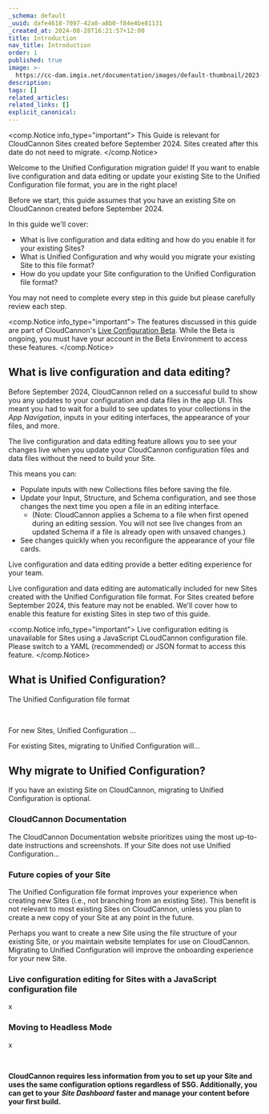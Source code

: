 ```yaml
---
_schema: default
_uuid: dafe4618-7097-42a8-a8b0-f84e4be81131
_created_at: 2024-08-28T16:21:57+12:00
title: Introduction
nav_title: Introduction
order: 1
published: true
image: >-
  https://cc-dam.imgix.net/documentation/images/default-thumbnail/2023-Q4/CloudCannon-Documentation-Thumbnail.png
description:
tags: []
related_articles:
related_links: []
explicit_canonical:
---
```

<comp.Notice info_type="important">
  This Guide is relevant for CloudCannon Sites created before September 2024. Sites created after this date do not need to migrate.
</comp.Notice>

Welcome to the Unified Configuration migration guide! If you want to enable live configuration and data editing or update your existing Site to the Unified Configuration file format, you are in the right place!

Before we start, this guide assumes that you have an existing Site on CloudCannon created before September 2024.

In this guide we'll cover:

* What is live configuration and data editing and how do you enable it for your existing Sites?
* What is Unified Configuration and why would you migrate your existing Site to this file format?
* How do you update your Site configuration to the Unified Configuration file format?

You may not need to complete every step in this guide but please carefully review each step.

<comp.Notice info_type="important">
  The features discussed in this guide are part of CloudCannon's [Live Configuration Beta](/documentation/articles/beta/). While the Beta is ongoing, you must have your account in the Beta Environment to access these features.
</comp.Notice>

## What is live configuration and data editing?

Before September 2024, CloudCannon relied on a successful build to show you any updates to your configuration and data files in the app UI. This meant you had to wait for a build to see updates to your collections in the *App Navigation*, inputs in your editing interfaces, the appearance of your files, and more.

The live configuration and data editing feature allows you to see your changes live when you update your CloudCannon configuration files and data files without the need to build your Site.

This means you can:

* Populate inputs with new Collections files before saving the file.
* Update your Input, Structure, and Schema configuration, and see those changes the next time you open a file in an editing interface.
  * (Note: CloudCannon applies a Schema to a file when first opened during an editing session. You will not see live changes from an updated Schema if a file is already open with unsaved changes.)
* See changes quickly when you reconfigure the appearance of your file cards.

Live configuration and data editing provide a better editing experience for your team.

Live configuration and data editing are automatically included for new Sites created with the Unified Configuration file format. For Sites created before September 2024, this feature may not be enabled. We'll cover how to enable this feature for existing Sites in step two of this guide.

<comp.Notice info_type="important">
  Live configuration editing is unavailable for Sites using a JavaScript CLoudCannon configuration file. Please switch to a YAML (recommended) or JSON format to access this feature.
</comp.Notice>

## What is Unified Configuration?

The Unified Configuration file format

&nbsp;

For new Sites, Unified Configuration ...

For existing Sites, migrating to Unified Configuration will...

## Why migrate to Unified Configuration?

If you have an existing Site on CloudCannon, migrating to Unified Configuration is optional.

### CloudCannon Documentation

The CloudCannon Documentation website prioritizes using the most up-to-date instructions and screenshots. If your Site does not use Unified Configuration...

### Future copies of your Site

The Unified Configuration file format improves your experience when creating new Sites (i.e., not branching from an existing Site). This benefit is not relevant to most existing Sites on CloudCannon, unless you plan to create a new copy of your Site at any point in the future.

Perhaps you want to create a new Site using the file structure of your existing Site, or you maintain website templates for use on CloudCannon. Migrating to Unified Configuration will improve the onboarding experience for your new Site.

### Live configuration editing for Sites with a JavaScript configuration file

x

### Moving to Headless Mode

x

&nbsp;

**CloudCannon requires less information from you to set up your Site and uses the same configuration options regardless of SSG. Additionally, you can get to your** ***Site Dashboard*** **faster and manage your content before your first build.**

&nbsp;